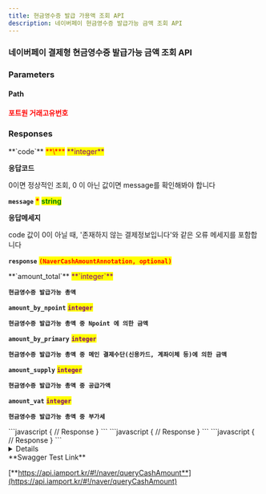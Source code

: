 ```yaml
---
title: 현금영수증 발급 가용액 조회 API
description: 네이버페이 현금영수증 발급가능 금액 조회 API
---
```




### 네이버페이 결제형 현금영수증 발급가능 금액 조회 API

<Swagger method="get" path="/payments/{imp_uid}/naver/cash-amount" baseUrl="https://api.iamport.kr" summary="현금영수증 발급가능 금액 조회">
<SwaggerDescription>


</SwaggerDescription>

### Parameters

#### Path

<SwaggerParameter name="imp_uid" type="String" required="true">
<mark style="color:red;">

**포트원 거래고유번호**

</mark>

</SwaggerParameter>


### Responses

<SwaggerResponse status="200: OK" description="성공">
<Tabs>
<Tab title="NaverCashAmountResponse">
**`code`** <mark style="color:red;">**\***</mark> <mark style="color:purple;">**integer**</mark>

**응답코드**

0이면 정상적인 조회, 0 이 아닌 값이면 message를 확인해봐야 합니다



**`message`** <mark style="color:red;">**\***</mark> <mark style="color:green;">**string**</mark>

**응답메세지**

code 값이 0이 아닐 때, '존재하지 않는 결제정보입니다'와 같은 오류 메세지를 포함합니다



**`response`** <mark style="color:red;">**`(NaverCashAmountAnnotation, optional)`**</mark>

</Tab>
</Tabs>

<Tabs>
<Tab title="NaverCashAmountAnnotation">
**`amount_total`** <mark style="color:purple;">**`integer`**</mark>

**`현금영수증 발급가능 총액`** 



**`amount_by_npoint`** <mark style="color:purple;">**`integer`**</mark>

**`현금영수증 발급가능 총액 중 Npoint 에 의한 금액`**



**`amount_by_primary`** <mark style="color:purple;">**`integer`**</mark>

**`현금영수증 발급가능 총액 중 메인 결제수단(신용카드, 계좌이체 등)에 의한 금액`**



**`amount_supply`** <mark style="color:purple;">**`integer`**</mark>

**`현금영수증 발급가능 총액 중 공급가액`**



**`amount_vat`** <mark style="color:purple;">**`integer`**</mark>

**`현금영수증 발급가능 총액 중 부가세`**

</Tab>
</Tabs>

</SwaggerResponse>

<SwaggerResponse status="400: Bad Request" description="네이버페이 결제형 거래가 아닌 건에 대해 요청하는 경우">
```javascript
{
    // Response
}
```

</SwaggerResponse>

<SwaggerResponse status="401: Unauthorized" description="인증 Token이 전달되지 않았거나 유효하지 않은 경우">
```javascript
{
    // Response
}
```

</SwaggerResponse>

<SwaggerResponse status="500: Internal Server Error" description="네이버페이 현금영수증 발급가능 금액 조회시 네이버응답이 올바르지 않은 경우">
```javascript
{
    // Response
}
```

</SwaggerResponse>

</Swagger>

<Details>
<p slot="summary">Response Model Schema</p>

```
{
  "code": 0,
  "message": "string",
  "response": {
    "amount_total": 0,
    "amount_by_npoint": 0,
    "amount_by_primary": 0,
    "amount_supply": 0,
    "amount_vat": 0
  }
}
```

</Details>

<Hint style="success">
**Swagger Test Link**

[**https://api.iamport.kr/#!/naver/queryCashAmount**](https://api.iamport.kr/#!/naver/queryCashAmount)
</Hint>
